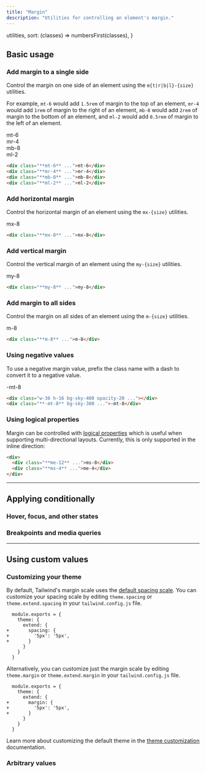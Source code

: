 ```yaml
---
title: "Margin"
description: "Utilities for controlling an element's margin."
---
```



  utilities,
  sort: (classes) => numbersFirst(classes),
}


## Basic usage

### Add margin to a single side

Control the margin on one side of an element using the `m{t|r|b|l}-{size}` utilities.

For example, `mt-6` would add `1.5rem` of margin to the top of an element, `mr-4` would add `1rem` of margin to the right of an element, `mb-8` would add `2rem` of margin to the bottom of an element, and `ml-2` would add `0.5rem` of margin to the left of an element.

<Example p="none">
  <div class="relative font-mono text-white text-sm font-bold leading-6 h-56">
    <div class="absolute top-0 left-1/2 -translate-x-1/2 md:-ml-24">
      <div class="flow-root bg-stripes-purple rounded-b-lg">
        <div class="bg-purple-500 rounded-lg shadow-lg p-4 mt-6">mt-6</div>
      </div>
    </div>
    <div class="absolute right-0 top-1/2 -translate-y-1/2">
      <div class="flow-root bg-stripes-purple rounded-l-lg">
        <div class="flex-none bg-purple-500 rounded-lg shadow-lg p-4 mr-4">mr-4</div>
      </div>
    </div>
    <div class="absolute bottom-0 left-1/2 -translate-x-1/2 md:ml-24">
      <div class="flow-root bg-stripes-purple rounded-t-lg">
        <div class="bg-purple-500 rounded-lg shadow-lg p-4 mb-8">mb-8</div>
      </div>
    </div>
    <div class="absolute left-0 top-1/2 -translate-y-1/2">
      <div class="flow-root bg-stripes-purple rounded-r-lg">
        <div class="flex-none bg-purple-500 rounded-lg shadow-lg p-4 ml-2">ml-2</div>
      </div>
    </div>
  </div>
</Example>

```html
<div class="**mt-6** ...">mt-6</div>
<div class="**mr-4** ...">mr-4</div>
<div class="**mb-8** ...">mb-8</div>
<div class="**ml-2** ...">ml-2</div>
```

### Add horizontal margin

Control the horizontal margin of an element using the `mx-{size}` utilities.

<Example>
  <div class="flex justify-center font-mono text-white text-sm font-bold leading-6">
    <div class="bg-stripes-indigo rounded-lg">
      <div class="bg-indigo-500 rounded-lg shadow-lg p-4 mx-8">mx-8</div>
    </div>
  </div>
</Example>

```html
<div class="**mx-8** ...">mx-8</div>
```

### Add vertical margin

Control the vertical margin of an element using the `my-{size}` utilities.

<Example>
  <div class="flex justify-center font-mono text-white text-sm font-bold leading-6">
    <div class="flow-root bg-stripes-pink rounded-lg">
      <div class="bg-pink-500 rounded-lg shadow-lg p-4 my-8">my-8</div>
    </div>
  </div>
</Example>

```html
<div class="**my-8** ...">my-8</div>
```

### Add margin to all sides

Control the margin on all sides of an element using the `m-{size}` utilities.

<Example>
  <div class="flex justify-center font-mono text-white text-sm font-bold leading-6">
    <div class="flow-root bg-stripes-blue rounded-lg">
      <div class="bg-blue-500 rounded-lg shadow-lg p-4 m-8">m-8</div>
    </div>
  </div>
</Example>

```html
<div class="**m-8** ...">m-8</div>
```

### Using negative values

To use a negative margin value, prefix the class name with a dash to convert it to a negative value.

<Example>
  <div class="flex justify-center font-mono text-white text-sm font-bold leading-6">
    <div class="flex flex-col items-center">
      <div class="relative w-36 h-16 bg-sky-400/20 border border-sky-700/10 rounded-md overflow-hidden"></div>
      <div class="relative -mt-8 bg-sky-500 rounded-md flex items-center justify-center p-4 shadow-lg">-mt-8</div>
    </div>
  </div>
</Example>

```html
<div class="w-36 h-16 bg-sky-400 opacity-20 ..."></div>
<div class="**-mt-8** bg-sky-300 ...">-mt-8</div>
```

### Using logical properties

 Margin can be controlled with [logical properties](https://developer.mozilla.org/en-US/docs/Web/CSS/CSS_Logical_Properties) which is useful when supporting multi-directional layouts. Currently, this is only supported in the inline direction:


<Test/>

```html
<div>
  <div class="**me-12** ...">ms-8</div>
  <div class="**ms-4** ...">me-4</div>
</div>
```

---

## <Heading ignore>Applying conditionally</Heading>

### <Heading ignore>Hover, focus, and other states</Heading>

<HoverFocusAndOtherStates defaultClass="mt-4" featuredClass="mt-8" />

### <Heading ignore>Breakpoints and media queries</Heading>

<BreakpointsAndMediaQueries defaultClass="mt-4" featuredClass="mt-8" />

---

## Using custom values

### Customizing your theme

By default, Tailwind's margin scale uses the [default spacing scale](/docs/customizing-spacing). You can customize your spacing scale by editing `theme.spacing` or `theme.extend.spacing` in your `tailwind.config.js` file.

```diff-js tailwind.config.js
  module.exports = {
    theme: {
      extend: {
+       spacing: {
+         '5px': '5px',
+       }
      }
    }
  }
```

Alternatively, you can customize just the margin scale by editing `theme.margin` or `theme.extend.margin` in your `tailwind.config.js` file.

```diff-js tailwind.config.js
  module.exports = {
    theme: {
      extend: {
+       margin: {
+         '5px': '5px',
+       }
      }
    }
  }
```

Learn more about customizing the default theme in the [theme customization](/docs/theme#customizing-the-default-theme) documentation.

### Arbitrary values

<ArbitraryValues property="margin" featuredClass="m-[5px]" />
